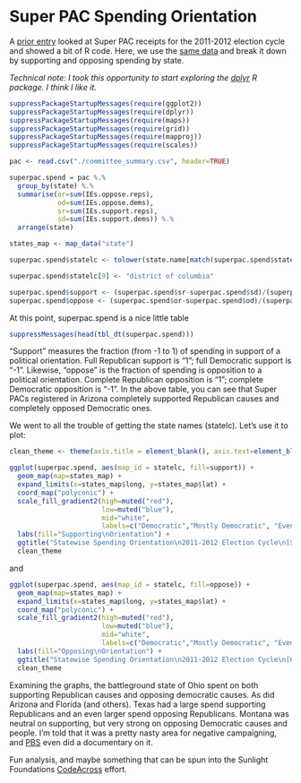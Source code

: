 Super PAC Spending Orientation
========================================================

A [prior entry](http:///2014/02/11/superpac-receipts/) looked at Super PAC receipts for the 2011-2012 election cycle and showed a bit of R code. Here, we use the [same data](http://reporting.sunlightfoundation.com/outside-spending-2012/file-downloads/) and break it down by supporting and opposing spending by state.

*Technical note: I took this opportunity to start exploring the [dplyr](http://cran.r-project.org/web/packages/dplyr/index.html) R package. I think I like it.*

```r
suppressPackageStartupMessages(require(ggplot2))
suppressPackageStartupMessages(require(dplyr))
suppressPackageStartupMessages(require(maps))
suppressPackageStartupMessages(require(grid))
suppressPackageStartupMessages(require(mapproj))
suppressPackageStartupMessages(require(scales))

pac <- read.csv("./committee_summary.csv", header=TRUE)

superpac.spend = pac %.% 
  group_by(state) %.% 
  summarise(or=sum(IEs.oppose.reps), 
            od=sum(IEs.oppose.dems), 
            sr=sum(IEs.support.reps), 
            sd=sum(IEs.support.dems)) %.%
  arrange(state)

states_map <- map_data("state")

superpac.spend$statelc <- tolower(state.name[match(superpac.spend$state, state.abb)])

superpac.spend$statelc[9] <- "district of columbia"

superpac.spend$support <- (superpac.spend$sr-superpac.spend$sd)/(superpac.spend$sd+superpac.spend$sr)
superpac.spend$oppose <- (superpac.spend$or-superpac.spend$od)/(superpac.spend$od+superpac.spend$or)

```

At this point, superpac.spend is a nice little table
```r
suppressMessages(head(tbl_dt(superpac.spend)))
```

"Support" measures the fraction (from -1 to 1) of spending in support of a political orientation. Full Republican support is "1"; full Democratic support is "-1". Likewise, "oppose" is the fraction of spending is opposition to a political orientation. Complete Republican opposition is "1"; complete Democratic opposition is "-1". In the above table, you can see that Super PACs registered in Arizona completely supported Republican causes and completely opposed Democratic ones.

We went to all the trouble of getting the state names (statelc). Let's use it to plot:

```r
clean_theme <- theme(axis.title = element_blank(), axis.text=element_blank(), panel.background=element_blank(), panel.grid=element_blank(), axis.ticks.length = unit(0, "cm"), complete=TRUE)

ggplot(superpac.spend, aes(map_id = statelc, fill=support)) + 
  geom_map(map=states_map) + 
  expand_limits(x=states_map$long, y=states_map$lat) + 
  coord_map("polyconic") + 
  scale_fill_gradient2(high=muted("red"), 
                       low=muted("blue"), 
                       mid="white",
                       labels=c("Democratic","Mostly Democratic", "Even", "Mostly Republican", "Republican")) + 
  labs(fill="Supporting\nOrientation") + 
  ggtitle("Statewise Spending Orientation\n2011-2012 Election Cycle\n[Supporting]") +
  clean_theme
```
and
```r
ggplot(superpac.spend, aes(map_id = statelc, fill=oppose)) + 
  geom_map(map=states_map) + 
  expand_limits(x=states_map$long, y=states_map$lat) + 
  coord_map("polyconic") + 
  scale_fill_gradient2(high=muted("red"), 
                       low=muted("blue"), 
                       mid="white",
                       labels=c("Democratic","Mostly Democratic", "Even", "Mostly Republican", "Republican")) + 
  labs(fill="Opposing\nOrientation") + 
  ggtitle("Statewise Spending Orientation\n2011-2012 Election Cycle\n[Opposing]") +
  clean_theme
```
Examining the graphs, the battleground state of Ohio spent on both supporting Republican causes and opposing democratic causes. As did Arizona and Florida (and others). Texas had a large spend supporting Republicans and an even larger spend opposing Republicans. Montana was neutral on supporting, but very strong on opposing Democratic causes and people. I'm told that it was a pretty nasty area for negative campaigning, and [PBS](http://www.pbs.org/wgbh/pages/frontline/big-sky-big-money/) even did a documentary on it.

Fun analysis, and maybe something that can be spun into the Sunlight Foundations [CodeAcross](http://sunlightfoundation.com/blog/2014/02/06/codeacross-is-here/) effort.